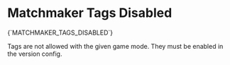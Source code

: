 # Matchmaker Tags Disabled

<Summary>{`MATCHMAKER_TAGS_DISABLED`}</Summary>

Tags are not allowed with the given game mode. They must be enabled in the version config.
